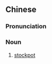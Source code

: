 {{also|汤锅}}
==Chinese==
{{zh-forms|s=汤锅}}

===Pronunciation===
{{zh-pron
|m=tāngguō
|cat=n
}}

===Noun===
{{zh-noun|mw=個|mw2=隻|mw2=口}}

# [[stockpot]]